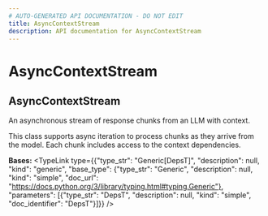 ```yaml
---
# AUTO-GENERATED API DOCUMENTATION - DO NOT EDIT
title: AsyncContextStream
description: API documentation for AsyncContextStream
---
```


# AsyncContextStream

## <ApiType type="Class" path="responses/async_context_stream/AsyncContextStream" symbolName="AsyncContextStream" /> AsyncContextStream

An asynchronous stream of response chunks from an LLM with context.

This class supports async iteration to process chunks as they arrive from the model.
Each chunk includes access to the context dependencies.

**Bases:** 
<TypeLink type={{"type_str": "Generic[DepsT]", "description": null, "kind": "generic", "base_type": {"type_str": "Generic", "description": null, "kind": "simple", "doc_url": "https://docs.python.org/3/library/typing.html#typing.Generic"}, "parameters": [{"type_str": "DepsT", "description": null, "kind": "simple", "doc_identifier": "DepsT"}]}} />

